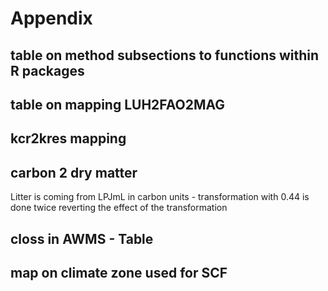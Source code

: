 # Appendix

## table on method subsections to functions within R packages {#append:subsection2mrfunctions}


## table on mapping LUH2FAO2MAG {#append:Tableluh2fao2mag}


## kcr2kres mapping {#append:Tablekcr2kres}


## carbon 2 dry matter {#append:Tablec2dm}
Litter is coming from LPJmL in carbon units - transformation with 0.44 is done twice reverting the effect of the transformation 

## closs in AWMS - Table {#append:TableclossAWMS}


## map on climate zone used for SCF {#append:climatemap}